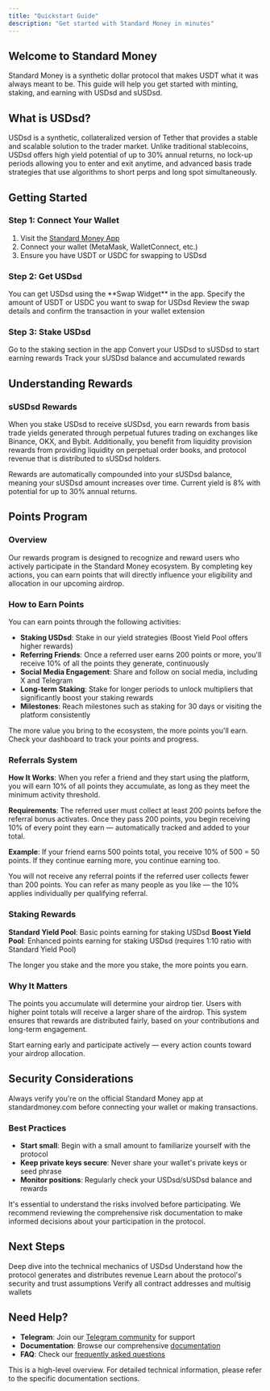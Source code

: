 ```yaml
---
title: "Quickstart Guide"
description: "Get started with Standard Money in minutes"
---
```


## Welcome to Standard Money

Standard Money is a synthetic dollar protocol that makes USDT what it was always meant to be. This guide will help you get started with minting, staking, and earning with USDsd and sUSDsd.

## What is USDsd?

USDsd is a synthetic, collateralized version of Tether that provides a stable and scalable solution to the trader market. Unlike traditional stablecoins, USDsd offers high yield potential of up to 30% annual returns, no lock-up periods allowing you to enter and exit anytime, and advanced basis trade strategies that use algorithms to short perps and long spot simultaneously.

## Getting Started

### Step 1: Connect Your Wallet

1. Visit the [Standard Money App](https://www.app.standardmoney.com)
2. Connect your wallet (MetaMask, WalletConnect, etc.)
3. Ensure you have USDT or USDC for swapping to USDsd

### Step 2: Get USDsd

<Steps>
  <Step title="Choose Your Method">
    You can get USDsd using the **Swap Widget** in the app.
  </Step>
  <Step title="Enter Amount">
    Specify the amount of USDT or USDC you want to swap for USDsd
  </Step>
  <Step title="Review & Confirm">
    Review the swap details and confirm the transaction in your wallet extension
  </Step>
</Steps>

### Step 3: Stake USDsd

<Steps>
  <Step title="Navigate to Staking">Go to the staking section in the app</Step>
  <Step title="Stake Your USDsd">
    Convert your USDsd to sUSDsd to start earning rewards
  </Step>
  <Step title="Monitor Rewards">
    Track your sUSDsd balance and accumulated rewards
  </Step>
</Steps>

## Understanding Rewards

### sUSDsd Rewards

When you stake USDsd to receive sUSDsd, you earn rewards from basis trade yields generated through perpetual futures trading on exchanges like Binance, OKX, and Bybit. Additionally, you benefit from liquidity provision rewards from providing liquidity on perpetual order books, and protocol revenue that is distributed to sUSDsd holders.

<Info>
  Rewards are automatically compounded into your sUSDsd balance, meaning your
  sUSDsd amount increases over time. Current yield is 8% with potential for up
  to 30% annual returns.
</Info>

## Points Program

### Overview

Our rewards program is designed to recognize and reward users who actively participate in the Standard Money ecosystem. By completing key actions, you can earn points that will directly influence your eligibility and allocation in our upcoming airdrop.

### How to Earn Points

You can earn points through the following activities:

- **Staking USDsd**: Stake in our yield strategies (Boost Yield Pool offers higher rewards)
- **Referring Friends**: Once a referred user earns 200 points or more, you'll receive 10% of all the points they generate, continuously
- **Social Media Engagement**: Share and follow on social media, including X and Telegram
- **Long-term Staking**: Stake for longer periods to unlock multipliers that significantly boost your staking rewards
- **Milestones**: Reach milestones such as staking for 30 days or visiting the platform consistently

<Info>
  The more value you bring to the ecosystem, the more points you'll earn. Check
  your dashboard to track your points and progress.
</Info>

### Referrals System

**How It Works**: When you refer a friend and they start using the platform, you will earn 10% of all points they accumulate, as long as they meet the minimum activity threshold.

**Requirements**: The referred user must collect at least 200 points before the referral bonus activates. Once they pass 200 points, you begin receiving 10% of every point they earn — automatically tracked and added to your total.

**Example**: If your friend earns 500 points total, you receive 10% of 500 = 50 points. If they continue earning more, you continue earning too.

<Warning>
  You will not receive any referral points if the referred user collects fewer
  than 200 points. You can refer as many people as you like — the 10% applies
  individually per qualifying referral.
</Warning>

### Staking Rewards

**Standard Yield Pool**: Basic points earning for staking USDsd
**Boost Yield Pool**: Enhanced points earning for staking USDsd (requires 1:10 ratio with Standard Yield Pool)

The longer you stake and the more you stake, the more points you earn.

### Why It Matters

The points you accumulate will determine your airdrop tier. Users with higher point totals will receive a larger share of the airdrop. This system ensures that rewards are distributed fairly, based on your contributions and long-term engagement.

<Info>
  Start earning early and participate actively — every action counts toward your
  airdrop allocation.
</Info>

## Security Considerations

<Warning>
  Always verify you're on the official Standard Money app at standardmoney.com
  before connecting your wallet or making transactions.
</Warning>

### Best Practices

- **Start small**: Begin with a small amount to familiarize yourself with the protocol
- **Keep private keys secure**: Never share your wallet's private keys or seed phrase
- **Monitor positions**: Regularly check your USDsd/sUSDsd balance and rewards

It's essential to understand the risks involved before participating. We recommend reviewing the comprehensive risk documentation to make informed decisions about your participation in the protocol.

## Next Steps

<Columns cols={2}>
  <Card
    title="Learn How USDsd Works"
    icon="book"
    href="/how-usdsd-works/overview"
  >
    Deep dive into the technical mechanics of USDsd
  </Card>
  <Card
    title="Explore Protocol Revenue"
    icon="coins"
    href="/protocol-revenue/explanation"
  >
    Understand how the protocol generates and distributes revenue
  </Card>
  <Card
    title="Review Security Model"
    icon="shield"
    href="/user-guides/key-trust-assumptions"
  >
    Learn about the protocol's security and trust assumptions
  </Card>
  <Card
    title="Check Key Addresses"
    icon="key"
    href="/user-guides/key-addresses"
  >
    Verify all contract addresses and multisig wallets
  </Card>
</Columns>

## Need Help?

- **Telegram**: Join our [Telegram community](https://t.me/StandardMoneyChat) for support
- **Documentation**: Browse our comprehensive [documentation](/)
- **FAQ**: Check our [frequently asked questions](/resources/faq)

<Note>
  This is a high-level overview. For detailed technical information, please
  refer to the specific documentation sections.
</Note>
